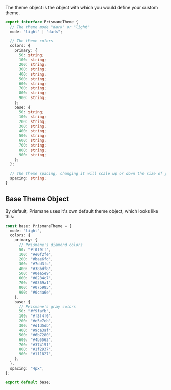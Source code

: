 The theme object is the object with which you would define your custom theme.

```ts
export interface PrismaneTheme {
  // The theme mode "dark" or "light"
  mode: "light" | "dark";

  // The theme colors
  colors: {
    primary: {
      50: string;
      100: string;
      200: string;
      300: string;
      400: string;
      500: string;
      600: string;
      700: string;
      800: string;
      900: string;
    };
    base: {
      50: string;
      100: string;
      200: string;
      300: string;
      400: string;
      500: string;
      600: string;
      700: string;
      800: string;
      900: string;
    };
  };

  // The theme spacing, changing it will scale up or down the size of your components
  spacing: string;
}
```

## Base Theme Object

By default, Prismane uses it's own default theme object, which looks like this:

```ts
const base: PrismaneTheme = {
  mode: "light",
  colors: {
    primary: {
      // Prismane's diamond colors
      50: "#f0f9ff",
      100: "#e0f2fe",
      200: "#bae6fd",
      300: "#7dd3fc",
      400: "#38bdf8",
      500: "#0ea5e9",
      600: "#0284c7",
      700: "#0369a1",
      800: "#075985",
      900: "#0c4a6e",
    },
    base: {
      // Prismane's gray colors
      50: "#f9fafb",
      100: "#f3f4f6",
      200: "#e5e7eb",
      300: "#d1d5db",
      400: "#9ca3af",
      500: "#6b7280",
      600: "#4b5563",
      700: "#374151",
      800: "#1f2937",
      900: "#111827",
    },
  },
  spacing: "4px",
};

export default base;
```
